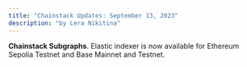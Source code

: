 ```yaml
---
title: "Chainstack Updates: September 13, 2023"
description: "by Lera Nikitina"
---
```

**Chainstack Subgraphs**. Elastic indexer is now available for Ethereum Sepolia Testnet and Base Mainnet and Testnet.
